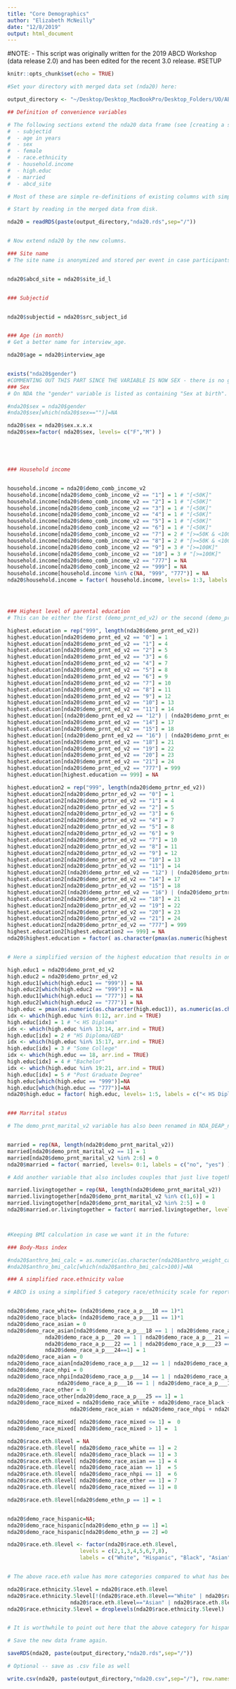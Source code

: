 ```yaml
---
title: "Core Demographics"
author: "Elizabeth McNeilly"
date: "12/8/2019"
output: html_document
---
```


#NOTE: 
- This script was originally written for the 2019 ABCD Workshop (data release 2.0) and has been edited for the recent 3.0 release. 
#SETUP
```r
knitr::opts_chunk$set(echo = TRUE)

#Set your directory with merged data set (nda20) here:

output_directory <- "~/Desktop/Desktop_MacBookPro/Desktop_Folders/UO/ABCD_Workshop/Data_Analysis_3.0/Output"
```

```r
## Definition of convenience variables

# The following sections extend the nda20 data frame (see [creating a single data spreadsheet](https://github.com/ABCD-STUDY/analysis-nda17#create-a-single-data-spreadsheet) and [create categorical variables](https://github.com/ABCD-STUDY/analysis-nda/blob/master/notebooks/general/categorical_extension.md)) by some core demographic columns.
#  - subjectid
#  - age in years
#  - sex
#  - female
#  - race.ethnicity
#  - household.income
#  - high.educ
#  - married
#  - abcd_site

# Most of these are simple re-definitions of existing columns with simpler names, other columns are re-scored versions of nda17 columns.
```




```r
# Start by reading in the merged data from disk.

nda20 = readRDS(paste(output_directory,"nda20.rds",sep="/"))


# Now extend nda20 by the new columns.

### Site name
# The site name is anonymized and stored per event in case participants move from one site to another during the study.


nda20$abcd_site = nda20$site_id_l


### Subjectid


nda20$subjectid = nda20$src_subject_id


### Age (in month)
# Get a better name for interview_age.

nda20$age = nda20$interview_age


exists("nda20$gender")
#COMMENTING OUT THIS PART SINCE THE VARIABLE IS NOW SEX - there is no gender variable - however the variable "sex" was duplicated in the merging process as it was in each of the separate data frames.  Should we remove the duplicates?
### Sex
# On NDA the "gender" variable is listed as containing "Sex at birth". Lets create a copy called "sex" and reset empty to NA.

#nda20$sex = nda20$gender
#nda20$sex[which(nda20$sex=="")]=NA

nda20$sex = nda20$sex.x.x.x
nda20$sex=factor( nda20$sex, levels= c("F","M") )





### Household income


household.income = nda20$demo_comb_income_v2
household.income[nda20$demo_comb_income_v2 == "1"] = 1 # "[<50K]"
household.income[nda20$demo_comb_income_v2 == "2"] = 1 # "[<50K]"
household.income[nda20$demo_comb_income_v2 == "3"] = 1 # "[<50K]"
household.income[nda20$demo_comb_income_v2 == "4"] = 1 # "[<50K]"
household.income[nda20$demo_comb_income_v2 == "5"] = 1 # "[<50K]"
household.income[nda20$demo_comb_income_v2 == "6"] = 1 # "[<50K]"
household.income[nda20$demo_comb_income_v2 == "7"] = 2 # "[>=50K & <100K]"
household.income[nda20$demo_comb_income_v2 == "8"] = 2 # "[>=50K & <100K]"
household.income[nda20$demo_comb_income_v2 == "9"] = 3 # "[>=100K]"
household.income[nda20$demo_comb_income_v2 == "10"] = 3 # "[>=100K]"
household.income[nda20$demo_comb_income_v2 == "777"] = NA
household.income[nda20$demo_comb_income_v2 == "999"] = NA
household.income[household.income %in% c(NA, "999", "777")] = NA
nda20$household.income = factor( household.income, levels= 1:3, labels = c("[<50K]", "[>=50K & <100K]", "[>=100K]") )




### Highest level of parental education
# This can be either the first (demo_prnt_ed_v2) or the second (demo_prtnr_ed_v2) parent.

highest.education = rep("999", length(nda20$demo_prnt_ed_v2))
highest.education[nda20$demo_prnt_ed_v2 == "0"] = 1
highest.education[nda20$demo_prnt_ed_v2 == "1"] = 4
highest.education[nda20$demo_prnt_ed_v2 == "2"] = 5
highest.education[nda20$demo_prnt_ed_v2 == "3"] = 6
highest.education[nda20$demo_prnt_ed_v2 == "4"] = 7
highest.education[nda20$demo_prnt_ed_v2 == "5"] = 8
highest.education[nda20$demo_prnt_ed_v2 == "6"] = 9
highest.education[nda20$demo_prnt_ed_v2 == "7"] = 10
highest.education[nda20$demo_prnt_ed_v2 == "8"] = 11
highest.education[nda20$demo_prnt_ed_v2 == "9"] = 12
highest.education[nda20$demo_prnt_ed_v2 == "10"] = 13
highest.education[nda20$demo_prnt_ed_v2 == "11"] = 14
highest.education[(nda20$demo_prnt_ed_v2 == "12") | (nda20$demo_prnt_ed_v2 == "13")] = 16
highest.education[nda20$demo_prnt_ed_v2 == "14"] = 17
highest.education[nda20$demo_prnt_ed_v2 == "15"] = 18
highest.education[(nda20$demo_prnt_ed_v2 == "16") | (nda20$demo_prnt_ed_v2 == "17")] = 20
highest.education[nda20$demo_prnt_ed_v2 == "18"] = 21
highest.education[nda20$demo_prnt_ed_v2 == "19"] = 22
highest.education[nda20$demo_prnt_ed_v2 == "20"] = 23
highest.education[nda20$demo_prnt_ed_v2 == "21"] = 24
highest.education[nda20$demo_prnt_ed_v2 == "777"] = 999
highest.education[highest.education == 999] = NA

highest.education2 = rep("999", length(nda20$demo_prtnr_ed_v2))
highest.education2[nda20$demo_prtnr_ed_v2 == "0"] = 1
highest.education2[nda20$demo_prtnr_ed_v2 == "1"] = 4
highest.education2[nda20$demo_prtnr_ed_v2 == "2"] = 5
highest.education2[nda20$demo_prtnr_ed_v2 == "3"] = 6
highest.education2[nda20$demo_prtnr_ed_v2 == "4"] = 7
highest.education2[nda20$demo_prtnr_ed_v2 == "5"] = 8
highest.education2[nda20$demo_prtnr_ed_v2 == "6"] = 9
highest.education2[nda20$demo_prtnr_ed_v2 == "7"] = 10
highest.education2[nda20$demo_prtnr_ed_v2 == "8"] = 11
highest.education2[nda20$demo_prtnr_ed_v2 == "9"] = 12
highest.education2[nda20$demo_prtnr_ed_v2 == "10"] = 13
highest.education2[nda20$demo_prtnr_ed_v2 == "11"] = 14
highest.education2[(nda20$demo_prtnr_ed_v2 == "12") | (nda20$demo_prtnr_ed_v2 == "13")] = 16
highest.education2[nda20$demo_prtnr_ed_v2 == "14"] = 17
highest.education2[nda20$demo_prtnr_ed_v2 == "15"] = 18
highest.education2[(nda20$demo_prtnr_ed_v2 == "16") | (nda20$demo_prtnr_ed_v2b == "17")] = 20
highest.education2[nda20$demo_prtnr_ed_v2 == "18"] = 21
highest.education2[nda20$demo_prtnr_ed_v2 == "19"] = 22
highest.education2[nda20$demo_prtnr_ed_v2 == "20"] = 23
highest.education2[nda20$demo_prtnr_ed_v2 == "21"] = 24
highest.education2[nda20$demo_prtnr_ed_v2 == "777"] = 999
highest.education2[highest.education2 == 999] = NA
nda20$highest.education = factor( as.character(pmax(as.numeric(highest.education), as.numeric(highest.education2),na.rm=T)), levels=c(9,10,11,12,13,14,15,16,17,18,20,21,22,23,24), labels=c("9", "10", "11", "12", "13", "14", "15", "16", "17", "18", "20", "21", "22", "23", "24") )


# Here a simplified version of the highest education that results in only 5 different levels. These levels correspond to the numbers published by the American Community Survey (ACS).

high.educ1 = nda20$demo_prnt_ed_v2
high.educ2 = nda20$demo_prtnr_ed_v2
high.educ1[which(high.educ1 == "999")] = NA
high.educ2[which(high.educ2 == "999")] = NA
high.educ1[which(high.educ1 == "777")] = NA
high.educ2[which(high.educ2 == "777")] = NA
high.educ = pmax(as.numeric(as.character(high.educ1)), as.numeric(as.character(high.educ2)), na.rm=T)
idx <- which(high.educ %in% 0:12, arr.ind = TRUE)
high.educ[idx] = 1 # "< HS Diploma"
idx <- which(high.educ %in% 13:14, arr.ind = TRUE)
high.educ[idx] = 2 # "HS Diploma/GED"
idx <- which(high.educ %in% 15:17, arr.ind = TRUE)
high.educ[idx] = 3 # "Some College"
idx <- which(high.educ == 18, arr.ind = TRUE)
high.educ[idx] = 4 # "Bachelor"
idx <- which(high.educ %in% 19:21, arr.ind = TRUE)
high.educ[idx] = 5 # "Post Graduate Degree"
high.educ[which(high.educ == "999")]=NA
high.educ[which(high.educ == "777")]=NA
nda20$high.educ = factor( high.educ, levels= 1:5, labels = c("< HS Diploma","HS Diploma/GED","Some College","Bachelor","Post Graduate Degree") )


### Marrital status

# The demo_prnt_marital_v2 variable has also been renamed in NDA_DEAP_names_2.0.csv to demo_prnt_marital_v2b.


married = rep(NA, length(nda20$demo_prnt_marital_v2))
married[nda20$demo_prnt_marital_v2 == 1] = 1
married[nda20$demo_prnt_marital_v2 %in% 2:6] = 0
nda20$married = factor( married, levels= 0:1, labels = c("no", "yes") )

# Add another variable that also includes couples that just live together.

married.livingtogether = rep(NA, length(nda20$demo_prnt_marital_v2))
married.livingtogether[nda20$demo_prnt_marital_v2 %in% c(1,6)] = 1
married.livingtogether[nda20$demo_prnt_marital_v2 %in% 2:5] = 0
nda20$married.or.livingtogether = factor( married.livingtogether, levels= 0:1, labels = c("no", "yes") )



#Keeping BMI calculation in case we want it in the future:

### Body-Mass index 

#nda20$anthro_bmi_calc = as.numeric(as.character(nda20$anthro_weight_calc)) / #as.numeric(as.character(nda20$anthro_height_calc))^2 * 703
#nda20$anthro_bmi_calc[which(nda20$anthro_bmi_calc>100)]=NA
```


```r
### A simplified race.ethnicity value

# ABCD is using a simplified 5 category race/ethnicity scale for reporting purposes and for comparison of the ABCD cohort to data from the American Community Census. The following code will add a new 'race_ethnicity' column to the NDA-20 data frame that implement this scale.


nda20$demo_race_white= (nda20$demo_race_a_p___10 == 1)*1
nda20$demo_race_black= (nda20$demo_race_a_p___11 == 1)*1
nda20$demo_race_asian = 0
nda20$demo_race_asian[nda20$demo_race_a_p___18 == 1 | nda20$demo_race_a_p___19 == 1 |
			nda20$demo_race_a_p___20 == 1 | nda20$demo_race_a_p___21 == 1 |
			nda20$demo_race_a_p___22 == 1 | nda20$demo_race_a_p___23 == 1 |
		    nda20$demo_race_a_p___24==1] = 1
nda20$demo_race_aian = 0
nda20$demo_race_aian[nda20$demo_race_a_p___12 == 1 | nda20$demo_race_a_p___13 == 1] = 1
nda20$demo_race_nhpi = 0
nda20$demo_race_nhpi[nda20$demo_race_a_p___14 == 1 | nda20$demo_race_a_p___15 == 1 |
				nda20$demo_race_a_p___16 == 1 | nda20$demo_race_a_p___17 == 1] = 1
nda20$demo_race_other = 0
nda20$demo_race_other[nda20$demo_race_a_p___25 == 1] = 1
nda20$demo_race_mixed = nda20$demo_race_white + nda20$demo_race_black + nda20$demo_race_asian +
					nda20$demo_race_aian + nda20$demo_race_nhpi + nda20$demo_race_other

nda20$demo_race_mixed[ nda20$demo_race_mixed <= 1] =  0
nda20$demo_race_mixed[ nda20$demo_race_mixed > 1] =  1

nda20$race.eth.8level = NA
nda20$race.eth.8level[ nda20$demo_race_white == 1] = 2
nda20$race.eth.8level[ nda20$demo_race_black == 1] = 3
nda20$race.eth.8level[ nda20$demo_race_asian == 1] = 4
nda20$race.eth.8level[ nda20$demo_race_aian == 1]  = 5
nda20$race.eth.8level[ nda20$demo_race_nhpi == 1]  = 6
nda20$race.eth.8level[ nda20$demo_race_other == 1] = 7
nda20$race.eth.8level[ nda20$demo_race_mixed == 1] = 8

nda20$race.eth.8level[nda20$demo_ethn_p == 1] = 1


nda20$demo_race_hispanic=NA;
nda20$demo_race_hispanic[nda20$demo_ethn_p == 1] =1
nda20$demo_race_hispanic[nda20$demo_ethn_p == 2] =0

nda20$race.eth.8level <- factor(nda20$race.eth.8level,
                       levels = c(2,1,3,4,5,6,7,8),
                       labels = c("White", "Hispanic", "Black", "Asian", "AIAN", "NHPI", "Other", "Mixed") )


# The above race.eth value has more categories compared to what has been used recently in ABCD. Here is the reduced definition of race/ethnicity used most frequently

nda20$race.ethnicity.5level = nda20$race.eth.8level
nda20$race.ethnicity.5level[!(nda20$race.eth.8level=="White" | nda20$race.eth.8level=="Black" |
					nda20$race.eth.8level=="Asian" | nda20$race.eth.8level=="Hispanic")] = "Other"
nda20$race.ethnicity.5level = droplevels(nda20$race.ethnicity.5level)


# It is worthwhile to point out here that the above category for hispanic is calculated in ABCD differently from the other race categories. In particular any ethnicity selection of hispanic will map the participant into the hispanic category regardless of the selection of one or more race categories.

```




```r

# Save the new data frame again.

saveRDS(nda20, paste(output_directory,"nda20.rds",sep="/"))

# Optional -- save as .csv file as well

write.csv(nda20, paste(output_directory,"nda20.csv",sep="/"), row.names = FALSE)

```